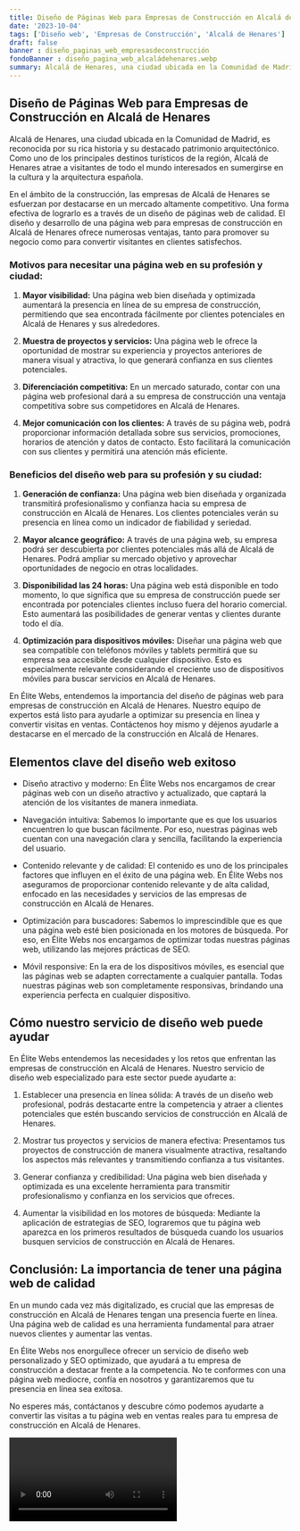 ```yaml
---
title: Diseño de Páginas Web para Empresas de Construcción en Alcalá de Henares
date: '2023-10-04'
tags: ['Diseño web', 'Empresas de Construcción', 'Alcalá de Henares']
draft: false
banner : diseño_paginas_web_empresasdeconstrucción
fondoBanner : diseño_pagina_web_alcaládehenares.webp
summary: Alcalá de Henares, una ciudad ubicada en la Comunidad de Madrid, es reconocida por su rica historia y su destacado patrimonio arquitectónico. Como uno de los principales destinos turísticos de la región, Alcalá de Henares atrae a visitantes de todo el mundo interesados en sumergirse en la cultura y la arquitectura española.
---
```


## Diseño de Páginas Web para Empresas de Construcción en Alcalá de Henares

Alcalá de Henares, una ciudad ubicada en la Comunidad de Madrid, es reconocida por su rica historia y su destacado patrimonio arquitectónico. Como uno de los principales destinos turísticos de la región, Alcalá de Henares atrae a visitantes de todo el mundo interesados en sumergirse en la cultura y la arquitectura española.

En el ámbito de la construcción, las empresas de Alcalá de Henares se esfuerzan por destacarse en un mercado altamente competitivo. Una forma efectiva de lograrlo es a través de un diseño de páginas web de calidad. El diseño y desarrollo de una página web para empresas de construcción en Alcalá de Henares ofrece numerosas ventajas, tanto para promover su negocio como para convertir visitantes en clientes satisfechos. 

### Motivos para necesitar una página web en su profesión y ciudad:

1. **Mayor visibilidad:** Una página web bien diseñada y optimizada aumentará la presencia en línea de su empresa de construcción, permitiendo que sea encontrada fácilmente por clientes potenciales en Alcalá de Henares y sus alrededores.

2. **Muestra de proyectos y servicios:** Una página web le ofrece la oportunidad de mostrar su experiencia y proyectos anteriores de manera visual y atractiva, lo que generará confianza en sus clientes potenciales.

3. **Diferenciación competitiva:** En un mercado saturado, contar con una página web profesional dará a su empresa de construcción una ventaja competitiva sobre sus competidores en Alcalá de Henares. 

4. **Mejor comunicación con los clientes:** A través de su página web, podrá proporcionar información detallada sobre sus servicios, promociones, horarios de atención y datos de contacto. Esto facilitará la comunicación con sus clientes y permitirá una atención más eficiente.

### Beneficios del diseño web para su profesión y su ciudad:

1. **Generación de confianza:** Una página web bien diseñada y organizada transmitirá profesionalismo y confianza hacia su empresa de construcción en Alcalá de Henares. Los clientes potenciales verán su presencia en línea como un indicador de fiabilidad y seriedad.

2. **Mayor alcance geográfico:** A través de una página web, su empresa podrá ser descubierta por clientes potenciales más allá de Alcalá de Henares. Podrá ampliar su mercado objetivo y aprovechar oportunidades de negocio en otras localidades.

3. **Disponibilidad las 24 horas:** Una página web está disponible en todo momento, lo que significa que su empresa de construcción puede ser encontrada por potenciales clientes incluso fuera del horario comercial. Esto aumentará las posibilidades de generar ventas y clientes durante todo el día.

4. **Optimización para dispositivos móviles:** Diseñar una página web que sea compatible con teléfonos móviles y tablets permitirá que su empresa sea accesible desde cualquier dispositivo. Esto es especialmente relevante considerando el creciente uso de dispositivos móviles para buscar servicios en Alcalá de Henares.

En Élite Webs, entendemos la importancia del diseño de páginas web para empresas de construcción en Alcalá de Henares. Nuestro equipo de expertos está listo para ayudarle a optimizar su presencia en línea y convertir visitas en ventas. Contáctenos hoy mismo y déjenos ayudarle a destacarse en el mercado de la construcción en Alcalá de Henares.

<GifSeo />

<Cta />

## Elementos clave del diseño web exitoso

- Diseño atractivo y moderno: En Élite Webs nos encargamos de crear páginas web con un diseño atractivo y actualizado, que captará la atención de los visitantes de manera inmediata.

- Navegación intuitiva: Sabemos lo importante que es que los usuarios encuentren lo que buscan fácilmente. Por eso, nuestras páginas web cuentan con una navegación clara y sencilla, facilitando la experiencia del usuario.

- Contenido relevante y de calidad: El contenido es uno de los principales factores que influyen en el éxito de una página web. En Élite Webs nos aseguramos de proporcionar contenido relevante y de alta calidad, enfocado en las necesidades y servicios de las empresas de construcción en Alcalá de Henares.

- Optimización para buscadores: Sabemos lo imprescindible que es que una página web esté bien posicionada en los motores de búsqueda. Por eso, en Élite Webs nos encargamos de optimizar todas nuestras páginas web, utilizando las mejores prácticas de SEO.

- Móvil responsive: En la era de los dispositivos móviles, es esencial que las páginas web se adapten correctamente a cualquier pantalla. Todas nuestras páginas web son completamente responsivas, brindando una experiencia perfecta en cualquier dispositivo.

## Cómo nuestro servicio de diseño web puede ayudar

En Élite Webs entendemos las necesidades y los retos que enfrentan las empresas de construcción en Alcalá de Henares. Nuestro servicio de diseño web especializado para este sector puede ayudarte a:

1. Establecer una presencia en línea sólida: A través de un diseño web profesional, podrás destacarte entre la competencia y atraer a clientes potenciales que estén buscando servicios de construcción en Alcalá de Henares.

2. Mostrar tus proyectos y servicios de manera efectiva: Presentamos tus proyectos de construcción de manera visualmente atractiva, resaltando los aspectos más relevantes y transmitiendo confianza a tus visitantes.

3. Generar confianza y credibilidad: Una página web bien diseñada y optimizada es una excelente herramienta para transmitir profesionalismo y confianza en los servicios que ofreces.

4. Aumentar la visibilidad en los motores de búsqueda: Mediante la aplicación de estrategias de SEO, lograremos que tu página web aparezca en los primeros resultados de búsqueda cuando los usuarios busquen servicios de construcción en Alcalá de Henares.

## Conclusión: La importancia de tener una página web de calidad

En un mundo cada vez más digitalizado, es crucial que las empresas de construcción en Alcalá de Henares tengan una presencia fuerte en línea. Una página web de calidad es una herramienta fundamental para atraer nuevos clientes y aumentar las ventas.

En Élite Webs nos enorgullece ofrecer un servicio de diseño web personalizado y SEO optimizado, que ayudará a tu empresa de construcción a destacar frente a la competencia. No te conformes con una página web mediocre, confía en nosotros y garantizaremos que tu presencia en línea sea exitosa.

No esperes más, contáctanos y descubre cómo podemos ayudarte a convertir las visitas a tu página web en ventas reales para tu empresa de construcción en Alcalá de Henares.

<Video />

<CtaBot job='Empresas de Construcción' city='Alcalá de Henares'/>

<Gmaps query='Alcalá de Henares+españa+maps' />